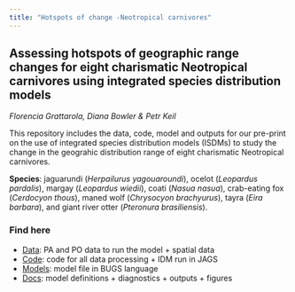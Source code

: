 ```yaml
---
title: "Hotspots of change -Neotropical carnivores"
---
```


## Assessing hotspots of geographic range changes for eight charismatic Neotropical carnivores using integrated species distribution models

*Florencia Grattarola, Diana Bowler & Petr Keil*

This repository includes the data, code, model and outputs for our pre-print on the use of integrated species distribution models (ISDMs) to study the change in the geograhic distribution range of eight charismatic Neotropical carnivores.

**Species**: jaguarundi (*Herpailurus yagouaroundi*), ocelot (*Leopardus pardalis*), margay (*Leopardus wiedii*), coati (*Nasua nasua*), crab-eating fox (*Cerdocyon thous*), maned wolf (*Chrysocyon brachyurus*), tayra (*Eira barbara*), and giant river otter (*Pteronura brasiliensis*).  

### Find here

  - [Data](/data): PA and PO data to run the model + spatial data  
  - [Code](/code): code for all data processing + IDM run in JAGS   
  - [Models](/model): model file in BUGS language  
  - [Docs](/docs): model definitions + diagnostics + outputs + figures 

